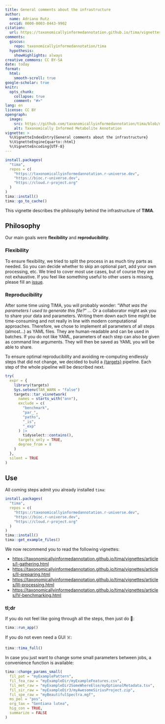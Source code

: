 ```yaml
---
title: General comments about the infrastructure
author:
  name: Adriano Rutz
  orcid: 0000-0003-0443-9902
citation:
  url: https://taxonomicallyinformedannotation.github.io/tima/vignettes/tima.html
comments:
  giscus:
    repo: taxonomicallyinformedannotation/tima
  hypothesis:
    showHighlights: always
creative_commons: CC BY-SA
date: today
format:
  html:
    smooth-scroll: true
google-scholar: true
knitr:
  opts_chunk:
    collapse: true
    comment: "#>"
lang: en
license: CC BY
opengraph:
  image:
    src: https://github.com/taxonomicallyinformedannotation/tima/blob/main/man/figures/logo.svg
    alt: Taxonomically Informed Metabolite Annotation
vignette: >
  %\VignetteIndexEntry{General comments about the infrastructure}
  %\VignetteEngine{quarto::html}
  %\VignetteEncoding{UTF-8}
---
```


```r
install.packages(
  "tima",
  repos = c(
    "https://taxonomicallyinformedannotation.r-universe.dev",
    "https://bioc.r-universe.dev",
    "https://cloud.r-project.org"
  )
)
tima::install()
tima::go_to_cache()
```

This vignette describes the philosophy behind the infrastructure of **TIMA**.

## Philosophy

Our main goals were **flexibility** and **reproducibility**.

### Flexibility

To ensure flexibility, we tried to split the process in as much tiny parts as needed.
So you can decide whether to skip an optional part, add your own processing, etc.
We tried to cover most use cases, but of course they are not exhaustive.
If you feel like something useful to other users is missing, please fill an [issue](https://github.com/taxonomicallyinformedannotation/tima/issues).

### Reproducibility

After some time using TIMA, you will probably wonder:
"*What was the parameters I used to generate this file?*" ...
Or a collaborator might ask you to share your data and parameters.
Writing them down each time might be time-consuming and not really in line with modern computational approaches.
Therefore, we chose to implement all parameters of all steps (almost...) as YAML files.
They are human-readable and can be used in batches.
If you do not like YAML, parameters of each step can also be given as command line arguments.
They will then be saved as YAML you will be able to share.

To ensure optimal reproducibility and avoiding re-computing endlessly steps that did not change, we decided to build a [{targets}](https://books.ropensci.org/targets/) pipeline.
Each step of the whole pipeline will be described next.

```r
try(
  expr = {
    library(targets)
    Sys.setenv(TAR_WARN = "false")
    targets::tar_visnetwork(
      names = starts_with("ann"),
      exclude = c(
        "benchmark",
        "par_",
        "paths",
        "_is",
        "_exp"
      ) |>
        tidyselect::contains(),
      targets_only = TRUE,
      degree_from = 8
    )
  },
  silent = TRUE
)
```

## Use

All coming steps admit you already installed `tima`:

```r
install.packages(
  "tima",
  repos = c(
    "https://taxonomicallyinformedannotation.r-universe.dev",
    "https://bioc.r-universe.dev",
    "https://cloud.r-project.org"
  )
)
tima::install()
tima::get_example_files()
```

We now recommend you to read the following vignettes:

- <https://taxonomicallyinformedannotation.github.io/tima/vignettes/articles/I-gathering.html>
- <https://taxonomicallyinformedannotation.github.io/tima/vignettes/articles/II-preparing.html>
- <https://taxonomicallyinformedannotation.github.io/tima/vignettes/articles/III-processing.html>
- <https://taxonomicallyinformedannotation.github.io/tima/vignettes/articles/IV-benchmarking.html>

### tl;dr

If you do not feel like going through all the steps, then just do 🚀:

```r
tima::run_app()
```

If you do not even need a GUI ☠️:

```r
tima::tima_full()
```

In case you just want to change some small parameters between jobs, a convenience function is available:

```r
tima::change_params_small(
  fil_pat = "myExamplePattern",
  fil_fea_raw = "myExampleDir/myExampleFeatures.csv",
  fil_met_raw = "myExampleDir2SomeWhereElse/myOptionalMetadata.tsv",
  fil_sir_raw = "myExampleDir3/myAwesomeSiriusProject.zip",
  fil_spe_raw = "myBeautifulSpectra.mgf",
  ms_pol = "pos",
  org_tax = "Gentiana lutea",
  hig_con = TRUE,
  summarize = FALSE
)
```
